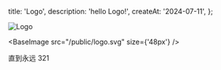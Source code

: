   title: 'Logo',
  description: 'hello Logo!',
  createAt: '2024-07-11',
};

![Logo](/public/logo.svg)

<BaseImage src="/public/logo.svg" size={'48px'} />

直到永远 321
